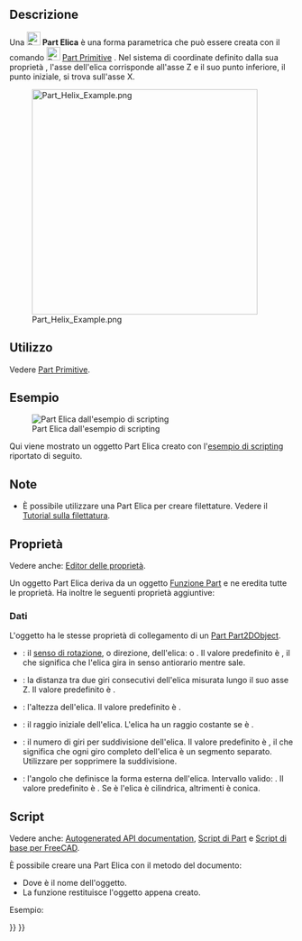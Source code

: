 <languages/>

{{Docnav/it
|[[Part_Wedge/it|Cuneo]]
|[[Part_Spiral/it|Spirale]]
|[[Part_Workbench/it|Part]]
|IconL=Part_Wedge.svg
|IconR=Part_Spiral.svg
|IconC=Workbench_Part.svg
}}

{{GuiCommand/it
|Name=Part_Helix
|Name/it=Part Elica
|MenuLocation=Parte → [[Part_Primitives/it|Crea primitive]] → Elica
|Workbenches=[[Part_Workbench/it|Part]],  [[OpenSCAD_Workbench/it|OpenSCAD]]
|SeeAlso=[[Part_Primitives/it|Part Primitive]]}}

<span id="Description"></span>
==Descrizione==

Una [[Image:Part_Helix.svg|24px]] '''Part Elica''' è una forma parametrica che può essere creata con il comando [[Image:Part_Primitives.svg|24px]] [[Part_Primitives/it|Part Primitive]] . Nel sistema di coordinate definito dalla sua proprietà {{PropertyData|Placement}}, l'asse dell'elica corrisponde all'asse Z e il suo punto inferiore, il punto iniziale, si trova sull'asse X.

[[Image:Part_Helix_Example.png|400px]]

<span id="Usage"></span>
==Utilizzo==

Vedere [[Part_Primitives/it#Utilizzo|Part Primitive]].

<span id="Example"></span>
== Esempio ==

[[Image:Part_Helix_Scripting_Example.png|thumb|Part Elica dall'esempio di scripting]]

Qui viene mostrato un oggetto Part Elica creato con l'[[#Script|esempio di scripting]] riportato di seguito.

<span id="Notes"></span>
== Note ==

* È possibile utilizzare una Part Elica per creare filettature. Vedere il [[Thread_for_Screw_Tutorial/it|Tutorial sulla filettatura]].

<span id="Properties"></span>
== Proprietà ==

Vedere anche: [[Property_editor/it|Editor delle proprietà]].

Un oggetto Part Elica deriva da un oggetto [[Part_Feature/it|Funzione Part]] e ne eredita tutte le proprietà. Ha inoltre le seguenti proprietà aggiuntive:

<span id="Data"></span>
=== Dati ===

{{TitleProperty|Attachment}}

L'oggetto ha le stesse proprietà di collegamento di un [[Part_Part2DObject/it#Dati|Part Part2DObject]].

{{TitleProperty|Coordinate System}}

* {{PropertyData|Local Coord|Enumeration}}: il [https://en.wikipedia.org/wiki/Screw_thread senso di rotazione], o direzione, dell'elica: {{Value|Right-handed}} o {{Value |Right-handed}}. Il valore predefinito è {{Value|Right-handed}}, il che significa che l'elica gira in senso antiorario mentre sale.

{{TitleProperty|Helix}}

* {{PropertyData|Pitch|Length}}: la distanza tra due giri consecutivi dell'elica misurata lungo il suo asse Z. Il valore predefinito è {{Value|1mm}}.
* {{PropertyData|Height|Length}}: l'altezza dell'elica. Il valore predefinito è {{Value|2mm}}.
* {{PropertyData|Radius|Length}}: il raggio iniziale dell'elica. L'elica ha un raggio costante se {{PropertyData|Angle}} è {{Value|0°}}.
* {{PropertyData|Segment Length|QuantityConstraint}}: il numero di giri per suddivisione dell'elica. Il valore predefinito è {{Value|1}}, il che significa che ogni giro completo dell'elica è un segmento separato. Utilizzare {{Value|0}} per sopprimere la suddivisione.
* {{PropertyData|Angle|Angle}}: l'angolo che definisce la forma esterna dell'elica. Intervallo valido: {{Value|-90° &lt; valore &lt; 90°}}. Il valore predefinito è {{Value|0°}}. Se è {{Value|0°}} l'elica è cilindrica, altrimenti è conica.

<span id="Scripting"></span>
== Script ==

Vedere anche: [https://freecad.github.io/SourceDoc/ Autogenerated API documentation], [[Part_scripting/it|Script di Part]] e [[FreeCAD_Scripting_Basics/it|Script di base per FreeCAD]].

È possibile creare una Part Elica con il metodo {{Incode|addObject()}} del documento:

{{Code|code=
helix = FreeCAD.ActiveDocument.addObject("Part::Helix", "myHelix")
}}

* Dove {{Incode|"myHelix"}} è il nome dell'oggetto.
* La funzione restituisce l'oggetto appena creato.

Esempio:

{{Code|code=
import FreeCAD as App

doc = App.activeDocument()

helix = doc.addObject("Part::Helix", "myHelix")
helix.Pitch = 2
helix.Height = 3
helix.Radius = 4
helix.SegmentLength = 21
helix.Angle = 45
helix.Placement = App.Placement(App.Vector(1, 2, 3), App.Rotation(75, 60, 30))

doc.recompute()
}}


{{Docnav/it
|[[Part_Wedge/it|Cuneo]]
|[[Part_Spiral/it|Spirale]]
|[[Part_Workbench/it|Part]]
|IconL=Part_Wedge.svg
|IconR=Part_Spiral.svg
|IconC=Workbench_Part.svg
}}

{{Part_Tools_navi{{#translation:}}}}
{{Userdocnavi{{#translation:}}}}